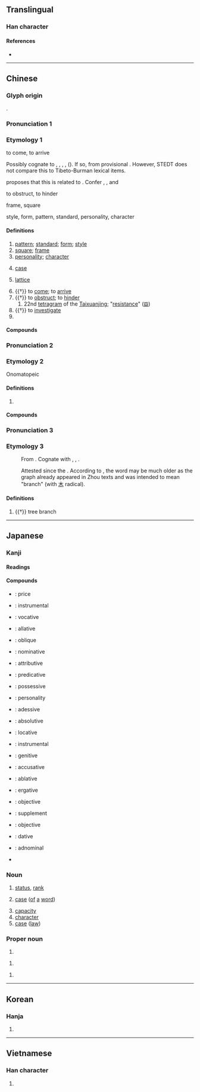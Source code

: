 {{character info/new}}
==Translingual==
{{stroke order|strokes=10}}

===Han character===
{{Han char|rn=75|rad=木|as=06|sn=10|four=|canj=DHER|ids=⿰木各}}

====References====
* {{Han ref|kx=0524.110|dkj=14749|dj=0912.130|hdz=21203.060|uh=683C|ud=26684|bh=AEE6|bd=44774}}

----

==Chinese==
{{zh-forms}}

===Glyph origin===
{{Han etyl}}
{{Han compound|木|t1=wood|各|ls=psc|c1=s|c2=p}}.

===Pronunciation 1===
{{zh-pron
|m=gé
|m-s=
|c=gaak3,gaak3-2
|c_note=gaak3-2 - "square"
|c-t=
|g=
|h=gd=gag5/gêd5
|h_note=gag5 - "square"; gêd5 - other senses (including "pattern", "personality")
|j=
|mb=gă̤
|md=gáh/gáik
|md_note=gáh - vernacular; gáik - literary
|mn=xm,qz,tw:keh/zz:keeh/xm,zz,tw:kek/qz:kiak
|mn_note=keh/keeh - vernacular; kek/kiak - literary
|mn-t=gêh4
|w=4kaq
|x=
|mc=y
|oc=y
|cat=n,v,pn
}}

===Etymology 1===
;to come, to arrive
Possibly cognate to {{cog|bo|tr='gro-ba|t=to go, walk, travel}}, {{m|bo|tr='gro-ba-po|t=traveler}}, {{m|bo|tr='gron-pa|t=to go, travel}}, {{m|bo|tr=mgron|t=guess}}, {{m|bo|tr=gron-kʰaŋ|t=inn}} ({{zh-ref|Geilich, 1994}}). If so, from provisional {{der|zh|sit-pro|*grwat||to go through, to travel}}. However, STEDT does not compare this to Tibeto-Burman lexical items.

{{zh-ref|Baxter (1992)}} proposes that this is related to {{och-l|路|road}}. Confer {{och-l|客|guest, visitor}}, {{och-l|旅|travel, lodge}}, and {{och-l|行|to go}}
;to obstruct, to hinder
{{rfe|zh}}

;frame, square
{{rfe|zh}}

;style, form, pattern, standard, personality, character
{{rfe|zh|Semantically derived from "square, frame" sense?}}

====Definitions====
{{zh-hanzi}}

# [[pattern]]; [[standard]]; [[form]]; [[style]]
# [[square]]; [[frame]]
# [[personality]]; [[character]]
# {{lb|zh|grammar}} [[case]]
# {{lb|zh|mathematics}} [[lattice]]
# {{†}} to [[come]]; to [[arrive]]
# {{†}} to [[obstruct]]; to [[hinder]]
## 22nd [[tetragram]] of the [[Taixuanjing]]; "[[resistance]]" ([[𝌛]])
# {{†}} to [[investigate]]
# {{surname|lang=zh}}

====Compounds====
{{zh-der|不拘一格|嚴格|不夠格|別具一格|價格|做格|優格|單位價格|品格|單格臨書|亞格拉|兩重人格|影格|保留價格|別創新格|升格|巴格達|內格:inessive case|出格:elative case|感格|庫穆塔格|品格教育|合格賽|保證價格|三等九格|形格勢禁|引格|布格河|合格|主格|定格|偏格|句格|不變價格|多重人格|布拉格|到岸價格|性格悲劇|列寧格勒|失格|僻格剌子|不合格|培格索斯|性格|品格清高|固定格式|及格|價格凍結|停格|國格|屍格|夠格|多重性格|國際人格|反常人格|公定價格|募格|九宮格|修辭格|李峪風格|破格|格高意遠|格殺|格瑞那達|方格紙|方格|格力|格古通今|扞格不通|格目|格別烏|獨具一格|格物|格式|格調|戰格|朗格的|炮格|格於環境|捲簾格|皮格|格斃|獨樹一格|批發價格|所有格|格開|格格|格致|格局|樣格:essive case|欠格:abessive case|拆字格|爾格|格度|爬格子|格子紙|架架格格|格眼|格扇|格老子的|空格兒|格子眼|格里曆|格磔|格於成例|格律|正格|扞格不入|格魯派|標格|格子|捌格|格登|眼格|真格的|格子布|治家格言|獨創一格|格物窮理|格地地|格詩|格範|格林童話|格外|格言|窗格|格喳|格林威治|新英格蘭|海格立斯|格樣|產地價格|格格不入|格正|格鬥|格陵蘭|格義|格磴兒|格物致知|格殺勿論|格心|格但斯克|書格|格登登|民族性格|文格|格牌|擺格|扞格|貝爾格勒|葉子格|鉤輈格磔|誠可格天|重置價格|華格納|筆格|體格檢查|轆轤格|頂格|考格|高格調|等值價格|英格蘭|超格|逾格|裁格|離格:ablative case|離格兒|騰格里湖|香格里拉|體格|自成一格|麗格海棠|聊備一格|降格|輝格黨|資格|說真格的|風格|蘇格蘭|規格|零售價格|雙重人格|降格以求|降格仿諷|表格|骨格|骨格不凡|詩格|色楞格河|賞格|膩格格|與格:dative case|格爾木|大格勒}}

===Pronunciation 2===
{{zh-pron
|m=gē
|cat=a
}}

===Etymology 2===
Onomatopeic

====Definitions====
{{zh-hanzi}}

# {{n-g|An [[onomatopoeia]].}}

====Compounds====
{{zh-der|格登|格格:gēgē}}

===Pronunciation 3===
{{zh-pron
|m=gè
|cat=a
}}

===Etymology 3===
:From {{der|zh|sit-pro|*s-ka(:)k||fork, branch, crotch}}. Cognate with {{cog|apt|á-'''ha'''||branch}}, {{cog|lus|kâk||fork of a tree}}, {{cog|my|tr=a-khak|t=tree branch}}.

:Attested since the {{w|Northern and Southern dynasties|Northern and Southern dynasties period}}. According to {{zh-ref|Schuessler (2007)}}, the word may be much older as the graph already appeared in Zhou texts and was intended to mean "branch" (with [[木]] radical).

====Definitions====
{{zh-hanzi}}

# {{†}} tree branch
----

==Japanese==
===Kanji===
{{ja-kanji|rs=木06}}

====Readings====
{{ja-readings
|goon=きゃく
|kanon=かく
|kanyoon=こう
|kun=ただ-す, いた-る
}}

====Compounds====
* {{ja-r|価%格|か%かく}}: price
* {{ja-r|具%格|ぐ%かく}}: instrumental
* {{ja-r|呼%格|こ%かく}}: vocative
* {{ja-r|向%格|こう%かく}}: allative
* {{ja-r|斜%格|しゃ%かく}}: oblique
* {{ja-r|主%格|しゅ%かく}}: nominative
* {{ja-r|修%飾%格|しゅう%しょく%かく}}: attributive {{attention|ja|?}}
* {{ja-r|述%格|じゅっ%かく}}: predicative
* {{ja-r|所%有%格|しょ%ゆう%かく}}: possessive
* {{ja-r|人%格|じん%かく}}: personality
* {{ja-r|接%格|せっ%かく}}: adessive
* {{ja-r|絶%対%格|ぜっ%たい%かく}}: absolutive
* {{ja-r|前%置%格|ぜん%ち%かく}}: locative
* {{ja-r|造%格|ぞう%かく}}: instrumental
* {{ja-r|属%格|ぞっ%かく}}: genitive
* {{ja-r|対%格|たい%かく}}: accusative
* {{ja-r|奪%格|だっ%かく}}: ablative
* {{ja-r|能%格|のう%かく}}: ergative
* {{ja-r|賓%格|ひん%かく}}: objective
* {{ja-r|補%格|ほ%かく}}: supplement
* {{ja-r|目%的%格|もく%てき%かく}}: objective
* {{ja-r|与%格|よ%かく}}: dative
* {{ja-r|連%体%格|れん%たい%かく}}: adnominal
* {{ja-r|格%助%詞|かく%じょ%し}}
===Noun===
{{ja-kanjitab|かく|yomi=kanon}}
{{ja-noun|かく}}

# [[status]], [[rank]]
# {{lb|ja|grammar|sort=かく}} [[case]] ([[of]] [[a]] [[word]])
# [[capacity]]
# [[character]]
# [[case]] ([[law]])

===Proper noun===
{{ja-pos|proper|いたる}}

# {{given name|male|lang=ja|sort=いたる}}

{{ja-pos|proper|かく}}

# {{given name|male|lang=ja|sort=かく}}

{{ja-pos|proper|とおる}}

# {{given name|male|lang=ja|sort=とおる}}

----

==Korean==

===Hanja===
{{ko-hanja|hangeul=[[격]], [[낙]]|eumhun=|rv=gyeok, nak|mr=kyŏk, nak|y=kyek, nak}}

# {{defn|lang=ko|sort=木06}}

----

==Vietnamese==

===Han character===
{{vi-hantu|[[cách]], [[ghếch]]|rs=木06}}

# {{defn|lang=vi|sort=木06}}